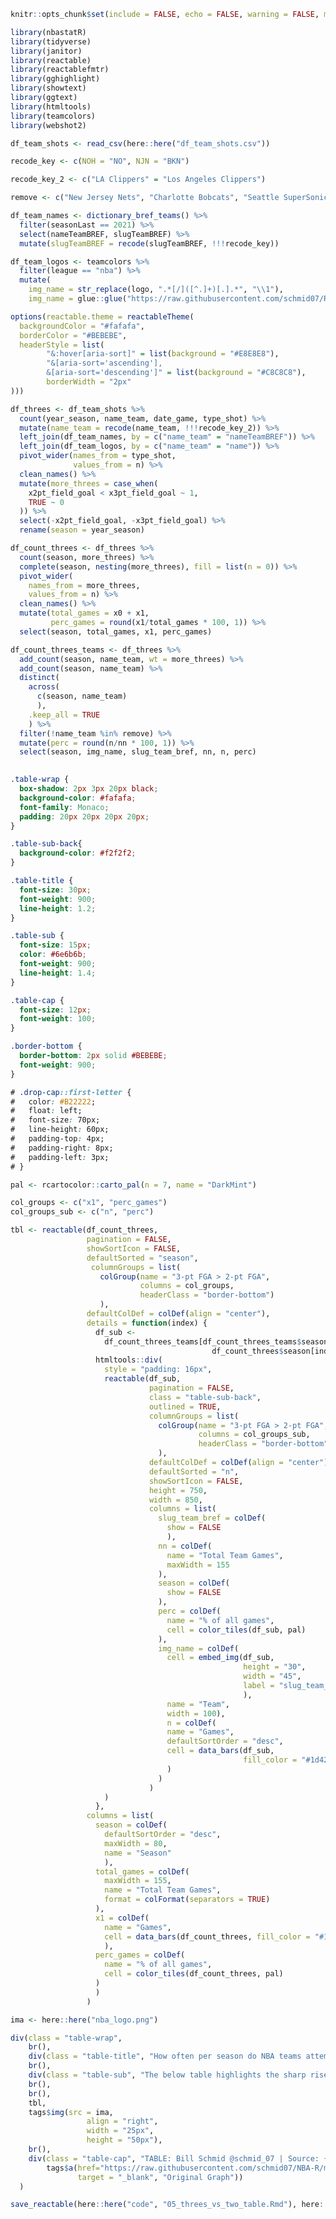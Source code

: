 
```r
knitr::opts_chunk$set(include = FALSE, echo = FALSE, warning = FALSE, message = FALSE)
```

```r
library(nbastatR)
library(tidyverse)
library(janitor)
library(reactable)
library(reactablefmtr)
library(gghighlight)
library(showtext)
library(ggtext)
library(htmltools)
library(teamcolors)
library(webshot2)


```

```r
df_team_shots <- read_csv(here::here("df_team_shots.csv"))

```


```r

recode_key <- c(NOH = "NO", NJN = "BKN")

recode_key_2 <- c("LA Clippers" = "Los Angeles Clippers")

remove <- c("New Jersey Nets", "Charlotte Bobcats", "Seattle SuperSonics", "New Orleans Hornets")

df_team_names <- dictionary_bref_teams() %>% 
  filter(seasonLast == 2021) %>% 
  select(nameTeamBREF, slugTeamBREF) %>% 
  mutate(slugTeamBREF = recode(slugTeamBREF, !!!recode_key))

df_team_logos <- teamcolors %>% 
  filter(league == "nba") %>% 
  mutate(
    img_name = str_replace(logo, ".*[/]([^.]+)[.].*", "\\1"),
    img_name = glue::glue("https://raw.githubusercontent.com/schmid07/R-Reactable-NBA-Raptor/main/logos/{img_name}.png"))

```


```r
options(reactable.theme = reactableTheme(
  backgroundColor = "#fafafa",
  borderColor = "#BEBEBE",
  headerStyle = list(
        "&:hover[aria-sort]" = list(background = "#E8E8E8"),
        "&[aria-sort='ascending'], 
        &[aria-sort='descending']" = list(background = "#C8C8C8"),
        borderWidth = "2px"
)))


```



```r
df_threes <- df_team_shots %>% 
  count(year_season, name_team, date_game, type_shot) %>% 
  mutate(name_team = recode(name_team, !!!recode_key_2)) %>% 
  left_join(df_team_names, by = c("name_team" = "nameTeamBREF")) %>%
  left_join(df_team_logos, by = c("name_team" = "name")) %>% 
  pivot_wider(names_from = type_shot, 
              values_from = n) %>% 
  clean_names() %>% 
  mutate(more_threes = case_when(
    x2pt_field_goal < x3pt_field_goal ~ 1,
    TRUE ~ 0
  )) %>% 
  select(-x2pt_field_goal, -x3pt_field_goal) %>% 
  rename(season = year_season)

df_count_threes <- df_threes %>% 
  count(season, more_threes) %>%
  complete(season, nesting(more_threes), fill = list(n = 0)) %>% 
  pivot_wider(
    names_from = more_threes,
    values_from = n) %>% 
  clean_names() %>% 
  mutate(total_games = x0 + x1,
         perc_games = round(x1/total_games * 100, 1)) %>% 
  select(season, total_games, x1, perc_games)

df_count_threes_teams <- df_threes %>% 
  add_count(season, name_team, wt = more_threes) %>% 
  add_count(season, name_team) %>% 
  distinct(
    across(
      c(season, name_team)
      ),
    .keep_all = TRUE
    ) %>% 
  filter(!name_team %in% remove) %>% 
  mutate(perc = round(n/nn * 100, 1)) %>% 
  select(season, img_name, slug_team_bref, nn, n, perc)
  

```


```css
.table-wrap {
  box-shadow: 2px 3px 20px black;
  background-color: #fafafa;
  font-family: Monaco;
  padding: 20px 20px 20px 20px;  
}

.table-sub-back{
  background-color: #f2f2f2;
}

.table-title {
  font-size: 30px;
  font-weight: 900;
  line-height: 1.2;
}

.table-sub {
  font-size: 15px;
  color: #6e6b6b;
  font-weight: 900;
  line-height: 1.4;
}

.table-cap {
  font-size: 12px;
  font-weight: 100;
}

.border-bottom {
  border-bottom: 2px solid #BEBEBE;
  font-weight: 900;
}

# .drop-cap::first-letter {
#   color: #B22222;
#   float: left;
#   font-size: 70px;
#   line-height: 60px;
#   padding-top: 4px;
#   padding-right: 8px;
#   padding-left: 3px;
# }
```


```r
pal <- rcartocolor::carto_pal(n = 7, name = "DarkMint")

col_groups <- c("x1", "perc_games")
col_groups_sub <- c("n", "perc")

tbl <- reactable(df_count_threes, 
                 pagination = FALSE,
                 showSortIcon = FALSE,
                 defaultSorted = "season",
                  columnGroups = list(
                    colGroup(name = "3-pt FGA > 2-pt FGA", 
                             columns = col_groups,
                             headerClass = "border-bottom")
                    ),
                 defaultColDef = colDef(align = "center"),
                 details = function(index) {
                   df_sub <-
                     df_count_threes_teams[df_count_threes_teams$season ==
                                             df_count_threes$season[index], ]
                   htmltools::div(
                     style = "padding: 16px",
                     reactable(df_sub, 
                               pagination = FALSE,
                               class = "table-sub-back",
                               outlined = TRUE,
                               columnGroups = list(
                                 colGroup(name = "3-pt FGA > 2-pt FGA", 
                                          columns = col_groups_sub,
                                          headerClass = "border-bottom")
                                 ),
                               defaultColDef = colDef(align = "center"),
                               defaultSorted = "n",
                               showSortIcon = FALSE,
                               height = 750,
                               width = 850,
                               columns = list(
                                 slug_team_bref = colDef(
                                   show = FALSE
                                   ),
                                 nn = colDef(
                                   name = "Total Team Games",
                                   maxWidth = 155
                                 ),
                                 season = colDef(
                                   show = FALSE
                                 ),
                                 perc = colDef(
                                   name = "% of all games",
                                   cell = color_tiles(df_sub, pal)
                                 ),
                                 img_name = colDef(
                                   cell = embed_img(df_sub,
                                                    height = "30",
                                                    width = "45",
                                                    label = "slug_team_bref"
                                                    ),
                                   name = "Team",
                                   width = 100),
                                   n = colDef(
                                   name = "Games",
                                   defaultSortOrder = "desc",
                                   cell = data_bars(df_sub, 
                                                    fill_color = "#1d428a")
                                   )
                                 )
                               )
                     )
                   },
                 columns = list(
                   season = colDef(
                     defaultSortOrder = "desc",
                     maxWidth = 80,
                     name = "Season"
                     ),
                   total_games = colDef(
                     maxWidth = 155,
                     name = "Total Team Games",
                     format = colFormat(separators = TRUE)
                   ),
                   x1 = colDef(
                     name = "Games",
                     cell = data_bars(df_count_threes, fill_color = "#1d428a")
                     ),
                   perc_games = colDef(
                     name = "% of all games",
                     cell = color_tiles(df_count_threes, pal)
                   )
                   )
                 )

```


```r
ima <- here::here("nba_logo.png")

div(class = "table-wrap",
    br(),
    div(class = "table-title", "How often per season do NBA teams attempt more 3 than 2-point shots?"),
    br(),
    div(class = "table-sub", "The below table highlights the sharp rise in 3-point FGA by looking at the number of games per season that teams attempted more 3 than 2-point shots in a game. Beginning with the 2015 season, there has been a significant increase in teams that have accomplished this. As shown in the dropdown for the 2019 season, the Mike D'Antoni-led Houston Rockets hold the record across the 2008-2021 period, attempting more 3 than 2-point shots in 49, or 60% of their 82 games."),
    br(),
    br(),
    tbl,
    tags$img(src = ima,
                 align = "right",
                 width = "25px",
                 height = "50px"),
    br(),
    div(class = "table-cap", "TABLE: Bill Schmid @schmid_07 | Source: {nbastatR} |",
        tags$a(href="https://raw.githubusercontent.com/schmid07/NBA-R/main/plots/03/threes_twit.png", 
               target = "_blank", "Original Graph"))
  )

```

```r
save_reactable(here::here("code", "05_threes_vs_two_table.Rmd"), here::here("plots", "05", "05_threes_vs_two_table.png"))
```

